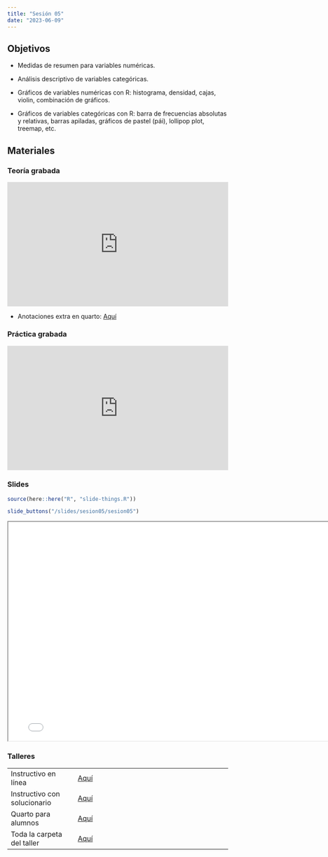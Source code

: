 ```yaml
---
title: "Sesión 05"
date: "2023-06-09"
---
```


## Objetivos

- Medidas de resumen para variables numéricas.

- Análisis descriptivo de variables categóricas.

- Gráficos de variables numéricas con R: histograma, densidad, cajas, violin, combinación de gráficos.

- Gráficos de variables categóricas con R: barra de frecuencias absolutas y relativas, barras apiladas, gráficos de pastel (pái), lollipop plot, treemap, etc.

## Materiales

::: {.panel-tabset}

### Teoría grabada

<div style="padding:56.25% 0 0 0;position:relative;"><iframe src="https://player.vimeo.com/video/836984872?badge=0&amp;autopause=0&amp;player_id=0&amp;app_id=58479" frameborder="0" allow="autoplay; fullscreen; picture-in-picture" allowfullscreen style="position:absolute;top:0;left:0;width:100%;height:100%;" title="Día 5 - Análisis Descriptivo de Datos"></iframe></div><script src="https://player.vimeo.com/api/player.js"></script>

- Anotaciones extra en quarto: [Aquí](../slides/sesion05/adicional.qmd) 

### Práctica grabada

<div style="padding:56.25% 0 0 0;position:relative;"><iframe src="https://player.vimeo.com/video/836987145?badge=0&amp;autopause=0&amp;player_id=0&amp;app_id=58479" frameborder="0" allow="autoplay; fullscreen; picture-in-picture" allowfullscreen style="position:absolute;top:0;left:0;width:100%;height:100%;" title="video5_practica"></iframe></div><script src="https://player.vimeo.com/api/player.js"></script>

### Slides

```r
source(here::here("R", "slide-things.R"))
```

```r
slide_buttons("/slides/sesion05/sesion05")
```

```{=html}
<iframe width="780" height="500" src="../slides/sesion05/sesion05.html" title="Sesión 5 - Análisis Descriptivo con R"></iframe>
```

### Talleres

|                              |                                                                                  |
|----------------------|--------------------------------------------------|
| Instructivo en línea         | [Aquí](../taller/taller05/taller05_instructivo.html)                                                 |
| Instructivo con solucionario | [Aquí](../taller/taller05/taller05_instructivo_sol.html)                                                                       |
| Quarto para alumnos          | [Aquí](../taller/taller05/taller05_alumno.qmd)                                                                       |
| Toda la carpeta del taller   | [Aquí](https://drive.google.com/drive/folders/1u5BxnIIDTEF4MNqJJQv_QE8-RVoqgxrk) |

:::


